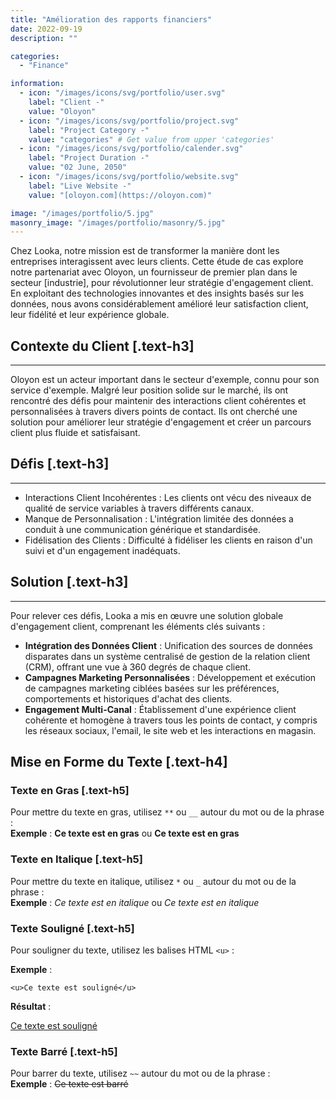 ```yaml
---
title: "Amélioration des rapports financiers"
date: 2022-09-19
description: ""

categories:
  - "Finance"

information:
  - icon: "/images/icons/svg/portfolio/user.svg"
    label: "Client -"
    value: "Oloyon"
  - icon: "/images/icons/svg/portfolio/project.svg"
    label: "Project Category -"
    value: "categories" # Get value from upper 'categories'
  - icon: "/images/icons/svg/portfolio/calender.svg"
    label: "Project Duration -"
    value: "02 June, 2050"
  - icon: "/images/icons/svg/portfolio/website.svg"
    label: "Live Website -"
    value: "[oloyon.com](https://oloyon.com)"

image: "/images/portfolio/5.jpg"
masonry_image: "/images/portfolio/masonry/5.jpg"
---
```


Chez Looka, notre mission est de transformer la manière dont les entreprises interagissent avec leurs clients. Cette étude de cas explore notre partenariat avec Oloyon, un fournisseur de premier plan dans le secteur [industrie], pour révolutionner leur stratégie d'engagement client. En exploitant des technologies innovantes et des insights basés sur les données, nous avons considérablement amélioré leur satisfaction client, leur fidélité et leur expérience globale.

## Contexte du Client [.text-h3]

---

Oloyon est un acteur important dans le secteur d'exemple, connu pour son service d'exemple. Malgré leur position solide sur le marché, ils ont rencontré des défis pour maintenir des interactions client cohérentes et personnalisées à travers divers points de contact. Ils ont cherché une solution pour améliorer leur stratégie d'engagement et créer un parcours client plus fluide et satisfaisant.

## Défis [.text-h3]

---

- Interactions Client Incohérentes : Les clients ont vécu des niveaux de qualité de service variables à travers différents canaux.
- Manque de Personnalisation : L'intégration limitée des données a conduit à une communication générique et standardisée.
- Fidélisation des Clients : Difficulté à fidéliser les clients en raison d'un suivi et d'un engagement inadéquats.

## Solution [.text-h3]

---

Pour relever ces défis, Looka a mis en œuvre une solution globale d'engagement client, comprenant les éléments clés suivants :

- **Intégration des Données Client** : Unification des sources de données disparates dans un système centralisé de gestion de la relation client (CRM), offrant une vue à 360 degrés de chaque client.
- **Campagnes Marketing Personnalisées** : Développement et exécution de campagnes marketing ciblées basées sur les préférences, comportements et historiques d'achat des clients.
- **Engagement Multi-Canal** : Établissement d'une expérience client cohérente et homogène à travers tous les points de contact, y compris les réseaux sociaux, l'email, le site web et les interactions en magasin.

## Mise en Forme du Texte [.text-h4]

### Texte en Gras [.text-h5]

Pour mettre du texte en gras, utilisez `**` ou `__` autour du mot ou de la phrase :  
**Exemple** : **Ce texte est en gras** ou **Ce texte est en gras**

### Texte en Italique [.text-h5]

Pour mettre du texte en italique, utilisez `*` ou `_` autour du mot ou de la phrase :  
**Exemple** : _Ce texte est en italique_ ou _Ce texte est en italique_

### Texte Souligné [.text-h5]

Pour souligner du texte, utilisez les balises HTML `<u>` :

**Exemple** :

`<u>Ce texte est souligné</u>`

**Résultat** :

<u>Ce texte est souligné</u>

### Texte Barré [.text-h5]

Pour barrer du texte, utilisez `~~` autour du mot ou de la phrase :  
**Exemple** : ~~Ce texte est barré~~

